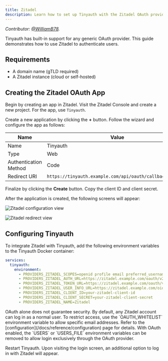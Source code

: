 ```yaml
---
title: Zitadel
description: Learn how to set up Tinyauth with the Zitadel OAuth provider.
---
```


_Contributor: [@WilliamB78](https://github.com/WilliamB78)._

Tinyauth has built-in support for any generic OAuth provider. This guide demonstrates how to use Zitadel to authenticate users.

## Requirements

- A domain name (gTLD required)
- A Zitadel instance (cloud or self-hosted)

## Creating the Zitadel OAuth App

Begin by creating an app in Zitadel. Visit the Zitadel Console and create a new project. For the app, use `Tinyauth`.

Create a new application by clicking the **+** button. Follow the wizard and configure the app as follows:

| Name                  | Value                                                     |
| --------------------- | --------------------------------------------------------- |
| Name                  | Tinyauth                                                  |
| Type                  | Web                                                       |
| Authentication Method | Code                                                      |
| Redirect URI          | `https://tinyauth.example.com/api/oauth/callback/generic` |

Finalize by clicking the **Create** button. Copy the client ID and client secret.

After the application is created, the following screens will appear:

![Zitadel configuration view](/screenshots/zitadel-configuration-view.png)

![Zitadel redirect view](/screenshots/zitadel-redirect-view.png)

## Configuring Tinyauth

To integrate Zitadel with Tinyauth, add the following environment variables to the Tinyauth Docker container:

```yaml
services:
  tinyauth:
    environment:
      - PROVIDERS_ZITADEL_SCOPES=openid profile email preferred_username groups
      - PROVIDERS_ZITADEL_AUTH_URL=https://zitadel.example.com/oauth/v2/authorize
      - PROVIDERS_ZITADEL_TOKEN_URL=https://zitadel.example.com/oauth/v2/token
      - PROVIDERS_ZITADEL_USER_INFO_URL=https://zitadel.example.com/oidc/v1/userinfo
      - PROVIDERS_ZITADEL_CLIENT_ID=your-zitadel-client-id
      - PROVIDERS_ZITADEL_CLIENT_SECRET=your-zitadel-client-secret
      - PROVIDERS_ZITADEL_NAME=Zitadel
```

<Callout type="warning">
  OAuth alone does not guarantee security. By default, any Zitadel account can
  log in as a normal user. To restrict access, use the `OAUTH_WHITELIST`
  environment variable to allow specific email addresses. Refer to the
  [configuration](/docs/reference/configuration) page for details.
</Callout>

<Callout type="info">
  With OAuth enabled, the `USERS` or `USERS_FILE` environment variables can be
  removed to allow login exclusively through the OAuth provider.
</Callout>

Restart Tinyauth. Upon visiting the login screen, an additional option to log in with Zitadel will appear.
